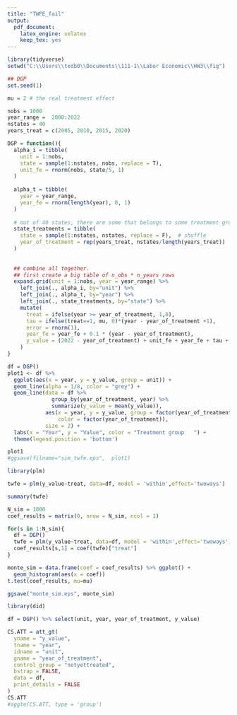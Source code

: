 ```yaml
---
title: "TWFE_fail"
output: 
  pdf_document: 
    latex_engine: xelatex
    keep_tex: yes
---
```


```r
library(tidyverse)
setwd("C:\\Users\\tedb0\\Documents\\111-1\\Labor Economic\\HW3\\fig")
```

```r
## DGP
set.seed(1)

mu = 2 # the real treatment effect

nobs = 1000
year_range =  2000:2022
nstates = 40
years_treat = c(2005, 2010, 2015, 2020)
```
```r
DGP = function(){
  alpha_i = tibble(
    unit = 1:nobs,
    state = sample(1:nstates, nobs, replace = T),
    unit_fe = rnorm(nobs, state/5, 1)
  )
  
  alpha_t = tibble(
    year = year_range, 
    year_fe = rnorm(length(year), 0, 1)
  )
  
  # out of 40 states, there are some that belongs to some treatment group
  state_treatments = tibble(
    state = sample(1:nstates, nstates, replace = F),  # shuffle
    year_of_treatment = rep(years_treat, nstates/length(years_treat))
  )
  
  
  ## combine all together.
  ## first create a big table of n_obs * n_years rows
  expand.grid(unit = 1:nobs, year = year_range) %>% 
    left_join(., alpha_i, by="unit") %>% 
    left_join(., alpha_t, by="year") %>% 
    left_join(., state_treatments, by="state") %>% 
    mutate(
      treat = ifelse(year >= year_of_treatment, 1,0),
      tau = ifelse(treat==1, mu, 0)*(year - year_of_treatment +1),
      error = rnorm(1),
      year_fe = year_fe + 0.1 * (year - year_of_treatment),
      y_value = (2022 - year_of_treatment) + unit_fe + year_fe + tau + error
    )
}
```

```r
df = DGP()
plot1 <- df %>% 
  ggplot(aes(x = year, y = y_value, group = unit)) + 
  geom_line(alpha = 1/8, color = "grey") + 
  geom_line(data = df %>% 
              group_by(year_of_treatment, year) %>% 
              summarize(y_value = mean(y_value)),
            aes(x = year, y = y_value, group = factor(year_of_treatment),
                color = factor(year_of_treatment)),
            size = 2) + 
  labs(x = "Year", y = "Value", color = "Treatment group   ") +
  theme(legend.position = 'bottom')

plot1
#ggsave(filname="sim_twfe.eps",  plot1)
```

```r
library(plm)

twfe = plm(y_value~treat, data=df, model = 'within',effect='twoways')

summary(twfe)
```


```r
N_sim = 1000
coef_results = matrix(0, nrow = N_sim, ncol = 1)

for(s in 1:N_sim){
  df = DGP()
  twfe = plm(y_value~treat, data=df, model = 'within',effect='twoways')
  coef_results[s,1] = coef(twfe)["treat"]
}

```

```r
monte_sim = data.frame(coef = coef_results) %>% ggplot() +
  geom_histogram(aes(x = coef)) 
t.test(coef_results, mu=mu)

ggsave("monte_sim.eps", monte_sim)

```

```r
library(did)

df = DGP() %>% select(unit, year, year_of_treatment, y_value)

CS.ATT = att_gt(
  yname = "y_value",
  tname = "year",
  idname = "unit",
  gname = "year_of_treatment",
  control_group = "notyettreated",
  bstrap = FALSE,
  data = df,
  print_details = FALSE
)
CS.ATT
#aggte(CS.ATT, type = 'group')
```